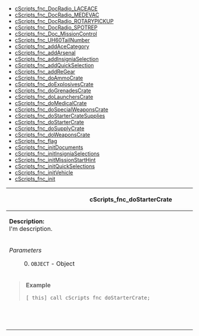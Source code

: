 * [[API:-Functions#cScripts_fnc_DocRadio_LACEACE|cScripts_fnc_DocRadio_LACEACE]]
* [[API:-Functions#cScripts_fnc_DocRadio_MEDEVAC|cScripts_fnc_DocRadio_MEDEVAC]]
* [[API:-Functions#cScripts_fnc_DocRadio_ROTARYPICKUP|cScripts_fnc_DocRadio_ROTARYPICKUP]]
* [[API:-Functions#cScripts_fnc_DocRadio_SPOTREP|cScripts_fnc_DocRadio_SPOTREP]]
* [[API:-Functions#cScripts_fnc_Doc_Info|cScripts_fnc_Doc_MissionControl]]
* [[API:-Functions#cScripts_fnc_UH60TailNumber|cScripts_fnc_UH60TailNumber]]
* [[API:-Functions#cScripts_fnc_addAceCategory|cScripts_fnc_addAceCategory]]
* [[API:-Functions#cScripts_fnc_addArsenal|cScripts_fnc_addArsenal]]
* [[API:-Functions#cScripts_fnc_addInsigniaSelection|cScripts_fnc_addInsigniaSelection]]
* [[API:-Functions#cScripts_fnc_addQuickSelection|cScripts_fnc_addQuickSelection]]
* [[API:-Functions#cScripts_fnc_addReGear|cScripts_fnc_addReGear]]
* [[API:-Functions#cScripts_fnc_doAmmoCrate|cScripts_fnc_doAmmoCrate]]
* [[API:-Functions#cScripts_fnc_doExplosivesCrate|cScripts_fnc_doExplosivesCrate]]
* [[API:-Functions#cScripts_fnc_doGrenadesCrate|cScripts_fnc_doGrenadesCrate]]
* [[API:-Functions#cScripts_fnc_doLaunchersCrate|cScripts_fnc_doLaunchersCrate]]
* [[API:-Functions#cScripts_fnc_doMedicalCrate|cScripts_fnc_doMedicalCrate]]
* [[API:-Functions#cScripts_fnc_doSpecialWeaponsCrate|cScripts_fnc_doSpecialWeaponsCrate]]
* [[API:-Functions#cScripts_fnc_doStarterCrateSupplies|cScripts_fnc_doStarterCrateSupplies]]
* [[API:-Functions#cScripts_fnc_doStarterCrate|cScripts_fnc_doStarterCrate]]
* [[API:-Functions#cScripts_fnc_doSupplyCrate|cScripts_fnc_doSupplyCrate]]
* [[API:-Functions#cScripts_fnc_doWeaponsCrate|cScripts_fnc_doWeaponsCrate]]
* [[API:-Functions#cScripts_fnc_flag|cScripts_fnc_flag]]
* [[API:-Functions#cScripts_fnc_initDocuments|cScripts_fnc_initDocuments]]
* [[API:-Functions#cScripts_fnc_initInsigniaSelections|cScripts_fnc_initInsigniaSelections]]
* [[API:-Functions#cScripts_fnc_initMissionStartHint|cScripts_fnc_initMissionStartHint]]
* [[API:-Functions#cScripts_fnc_initQuickSelections|cScripts_fnc_initQuickSelections]]
* [[API:-Functions#cScripts_fnc_initVehicle|cScripts_fnc_initVehicle]]
* [[API:-Functions#cScripts_fnc_init|cScripts_fnc_init]]


{| style="width: 100%;"
! scope="row" colspan="2"| <a name="cScripts_fnc_doStarterCrate"/>cScripts_fnc_doStarterCrate
|-
| scope="row" colspan="2"|'''Description:'''<br>
I'm description.
|-
|''Parameters''
: 0. <code>OBJECT</code> - Object
|''Returns''
* <code>BOOLEAN</code>
|-
| scope="row" colspan="2"| <blockquote>'''Example'''
<pre>
[_this] call cScripts_fnc_doStarterCrate;
</pre></blockquote>
|-
| scope="row" colspan="2"|&nbsp;&nbsp;&nbsp;&nbsp;&nbsp;&nbsp;&nbsp;&nbsp;&nbsp;&nbsp;&nbsp;&nbsp;&nbsp;&nbsp;&nbsp;&nbsp;&nbsp;&nbsp;&nbsp;&nbsp;&nbsp;&nbsp;&nbsp;&nbsp;&nbsp;&nbsp;&nbsp;&nbsp;&nbsp;&nbsp;&nbsp;&nbsp;&nbsp;&nbsp;&nbsp;&nbsp;&nbsp;&nbsp;&nbsp;&nbsp;&nbsp;&nbsp;&nbsp;&nbsp;&nbsp;&nbsp;&nbsp;&nbsp;&nbsp;&nbsp;&nbsp;&nbsp;&nbsp;&nbsp;&nbsp;&nbsp;&nbsp;&nbsp;&nbsp;&nbsp;&nbsp;&nbsp;&nbsp;&nbsp;&nbsp;&nbsp;&nbsp;&nbsp;&nbsp;&nbsp;&nbsp;&nbsp;&nbsp;&nbsp;&nbsp;&nbsp;&nbsp;&nbsp;&nbsp;&nbsp;&nbsp;&nbsp;&nbsp;&nbsp;&nbsp;&nbsp;&nbsp;&nbsp;&nbsp;&nbsp;&nbsp;&nbsp;&nbsp;&nbsp;&nbsp;&nbsp;&nbsp;&nbsp;&nbsp;&nbsp;&nbsp;&nbsp;&nbsp;&nbsp;&nbsp;&nbsp;&nbsp;&nbsp;&nbsp;&nbsp;&nbsp;&nbsp;&nbsp;&nbsp;&nbsp;&nbsp;&nbsp;&nbsp;&nbsp;&nbsp;&nbsp;&nbsp;&nbsp;&nbsp;&nbsp;&nbsp;&nbsp;&nbsp;&nbsp;&nbsp;&nbsp;&nbsp;&nbsp;&nbsp;&nbsp;&nbsp;&nbsp;&nbsp;&nbsp;&nbsp;&nbsp;&nbsp;&nbsp;&nbsp;&nbsp;&nbsp;&nbsp;&nbsp;&nbsp;&nbsp;&nbsp;&nbsp;&nbsp;
|}